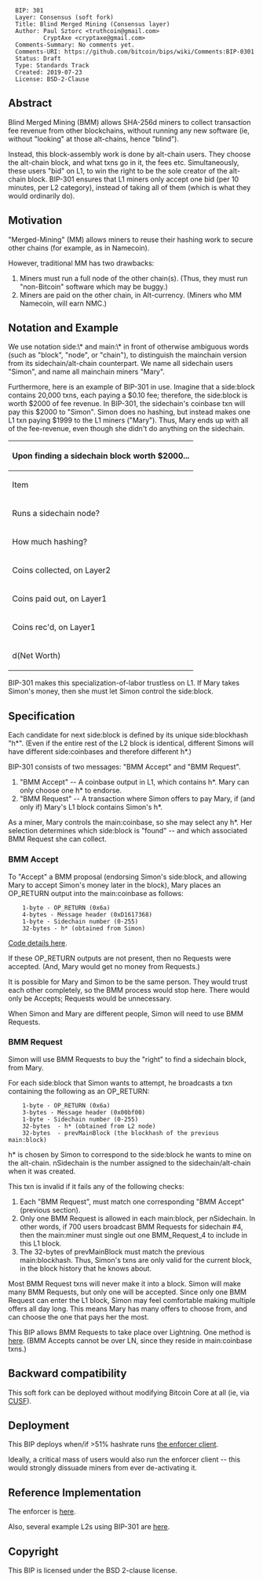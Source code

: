 <pre>
  BIP: 301
  Layer: Consensus (soft fork)
  Title: Blind Merged Mining (Consensus layer)
  Author: Paul Sztorc <truthcoin@gmail.com>
          CryptAxe <cryptaxe@gmail.com>
  Comments-Summary: No comments yet.
  Comments-URI: https://github.com/bitcoin/bips/wiki/Comments:BIP-0301
  Status: Draft
  Type: Standards Track
  Created: 2019-07-23
  License: BSD-2-Clause
</pre>


==Abstract==

Blind Merged Mining (BMM) allows SHA-256d miners to collect transaction fee revenue from other blockchains, without running any new software (ie, without "looking" at those alt-chains, hence "blind").

Instead, this block-assembly work is done by alt-chain users. They choose the alt-chain block, and what txns go in it, the fees etc. Simultaneously, these users "bid" on L1, to win the right to be the sole creator of the alt-chain block. BIP-301 ensures that L1 miners only accept one bid (per 10 minutes, per L2 category), instead of taking all of them (which is what they would ordinarily do).


==Motivation==

"Merged-Mining" (MM) allows miners to reuse their hashing work to secure other chains (for example, as in Namecoin).

However, traditional MM has two drawbacks:

# Miners must run a full node of the other chain(s). (Thus, they must run "non-Bitcoin" software which may be buggy.)
# Miners are paid on the other chain, in Alt-currency. (Miners who MM Namecoin, will earn NMC.)


==Notation and Example==

We use notation side:\* and main:\* in front of otherwise ambiguous words (such as "block", "node", or "chain"), to distinguish the mainchain version from its sidechain/alt-chain counterpart. We name all sidechain users "Simon", and name all mainchain miners "Mary".

Furthermore, here is an example of BIP-301 in use. Imagine that a side:block contains 20,000 txns, each paying a $0.10 fee; therefore, the side:block is worth $2000 of fee revenue. In BIP-301, the sidechain's coinbase txn will pay this $2000 to "Simon". Simon does no hashing, but instead makes one L1 txn paying $1999 to the L1 miners ("Mary"). Thus, Mary ends up with all of the fee-revenue, even though she didn't do anything on the sidechain.


{| class="wikitable"
|-
! colspan="3" | Upon finding a sidechain block worth $2000...
|- style="font-weight:bold; text-decoration:underline;"
| Item
| Layer1 Miner ("Mary")
| Sidechain User ("Simon")
|-
| Runs a sidechain node?
| No
| Yes
|-
| How much hashing?
| 100%
| 0%
|-
| Coins collected, on Layer2
| $0
| $2000
|-
| Coins paid out, on Layer1
| $0
| $1999
|-
| Coins rec'd, on Layer1
| $1999
| $0
|-
| d(Net Worth)
| +$1999
| +$1
|}


BIP-301 makes this specialization-of-labor trustless on L1. If Mary takes Simon's money, then she must let Simon control the side:block.



==Specification==

Each candidate for next side:block is defined by its unique side:blockhash "h*". (Even if the entire rest of the L2 block is identical, different Simons will have different side:coinbases and therefore different h*.)

BIP-301 consists of two messages: "BMM Accept" and "BMM Request".

# "BMM Accept" -- A coinbase output in L1, which contains h*. Mary can only choose one h* to endorse.
# "BMM Request" -- A transaction where Simon offers to pay Mary, if (and only if) Mary's L1 block contains Simon's h*.

As a miner, Mary controls the main:coinbase, so she may select any h*. Her selection determines which side:block is "found" -- and which associated BMM Request she can collect.


=== BMM Accept  ===

To "Accept" a BMM proposal (endorsing Simon's side:block, and allowing Mary to accept Simon's money later in the block), Mary places an OP_RETURN output into the main:coinbase as follows:

<pre>
    1-byte - OP_RETURN (0x6a)
    4-bytes - Message header (0xD1617368)
    1-byte - Sidechain number (0-255)
    32-bytes - h* (obtained from Simon)
</pre>

[https://github.com/LayerTwo-Labs/bip300301_messages/blob/master/src/lib.rs#L252-L264 Code details here].

If these OP_RETURN outputs are not present, then no Requests were accepted. (And, Mary would get no money from Requests.)

It is possible for Mary and Simon to be the same person. They would trust each other completely, so the BMM process would stop here. There would only be Accepts; Requests would be unnecessary.

When Simon and Mary are different people, Simon will need to use BMM Requests.

=== BMM Request ===

Simon will use BMM Requests to buy the "right" to find a sidechain block, from Mary.

For each side:block that Simon wants to attempt, he broadcasts a txn containing the following as an OP_RETURN:

<pre>
    1-byte - OP_RETURN (0x6a)
    3-bytes - Message header (0x00bf00)
    1-byte - Sidechain number (0-255)
    32-bytes  - h* (obtained from L2 node)
    32-bytes  - prevMainBlock (the blockhash of the previous main:block)
</pre>

h* is chosen by Simon to correspond to the side:block he wants to mine on the alt-chain. nSidechain is the number assigned to the sidechain/alt-chain when it was created.

This txn is invalid if it fails any of the following checks:

# Each "BMM Request", must match one corresponding "BMM Accept" (previous section).
# Only one BMM Request is allowed in each main:block, per nSidechain. In other words, if 700 users broadcast BMM Requests for sidechain #4, then the main:miner must single out one BMM_Request_4 to include in this L1 block.
# The 32-bytes of prevMainBlock must match the previous main:blockhash. Thus, Simon's txns are only valid for the current block, in the block history that he knows about.


Most BMM Request txns will never make it into a block. Simon will make many BMM Requests, but only one will be accepted. Since only one BMM Request can enter the L1 block, Simon may feel comfortable making multiple offers all day long. This means Mary has many offers to choose from, and can choose the one that pays her the most.

This BIP allows BMM Requests to take place over Lightning. One method is [https://www.drivechain.info/media/bmm-note/bmm-lightning/ here]. (BMM Accepts cannot be over LN, since they reside in main:coinbase txns.)


==Backward compatibility==

This soft fork can be deployed without modifying Bitcoin Core at all (ie, via [https://bip300cusf.com/ CUSF]).


==Deployment==

This BIP deploys when/if >51% hashrate runs [https://github.com/LayerTwo-Labs/bip300301_enforcer/ the enforcer client].

Ideally, a critical mass of users would also run the enforcer client -- this would strongly dissuade miners from ever de-activating it.


==Reference Implementation==

The enforcer is [https://github.com/LayerTwo-Labs/bip300301_enforcer/ here].

Also, several example L2s using BIP-301 are [https://releases.drivechain.info/ here].


==Copyright==

This BIP is licensed under the BSD 2-clause license.
